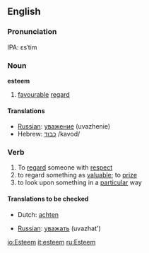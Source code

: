 ==English==

===Pronunciation===
IPA: ɛsˈtim

===Noun===
'''esteem'''  {{uncountable}}

# [[favourable]] [[regard]]

====Translations====
*[[Russian]]: [[уважение]] (uvazhenie)
*Hebrew: [[כבוד]] /kavod/

===Verb===
{{en-infl-reg-consonant|esteem||}}

# To [[regard]] someone with [[respect]]
# to regard something as [[valuable]]; to [[prize]]
# to look upon something in a [[particular]] way

{{checktrans}}
====Translations to be checked====
{{top}}
*Dutch: [[achten]]
{{mid}}
*[[Russian]]: [[уважать]] (uvazhat')
{{bottom}}

[[io:Esteem]]
[[it:esteem]]
[[ru:Esteem]]